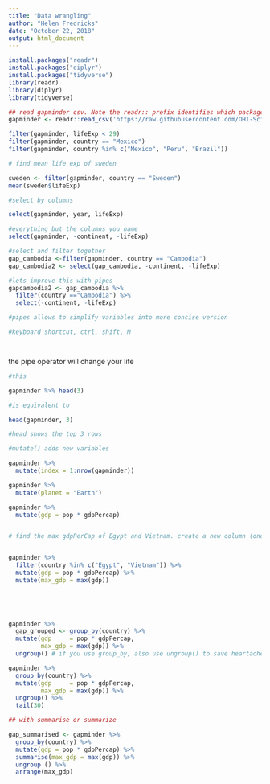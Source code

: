 ```yaml
---
title: "Data wrangling"
author: "Helen Fredricks"
date: "October 22, 2018"
output: html_document
---
```


```r
install.packages("readr")
install.packages("diplyr")
install.packages("tidyverse")
library(readr)
library(diplyr)
library(tidyverse) 


```



```r
## read gapminder csv. Note the readr:: prefix identifies which package it's in
gapminder <- readr::read_csv('https://raw.githubusercontent.com/OHI-Science/data-science-training/master/data/gapminder.csv')
```
```r
filter(gapminder, lifeExp < 29)
filter(gapminder, country == "Mexico")
filter(gapminder, country %in% c("Mexico", "Peru", "Brazil"))

```
```r
# find mean life exp of sweden

sweden <- filter(gapminder, country == "Sweden")
mean(sweden$lifeExp)

```
```r

#select by columns

select(gapminder, year, lifeExp)

#everything but the columns you name
select(gapminder, -continent, -lifeExp)

#select and filter together
gap_cambodia <-filter(gapminder, country == "Cambodia")
gap_cambodia2 <- select(gap_cambodia, -continent, -lifeExp)

#lets improve this with pipes
gapcambodia2 <- gap_cambodia %>% 
  filter(country =="Cambodia") %>% 
  select(-continent, -lifeExp)

#pipes allows to simplify variables into more concise version

#keyboard shortcut, ctrl, shift, M




```
the pipe operator will change your life

```r
#this 

gapminder %>% head(3)

#is equivalent to

head(gapminder, 3)

#head shows the top 3 rows
```
```r
#mutate() adds new variables

gapminder %>% 
  mutate(index = 1:nrow(gapminder))

gapminder %>% 
  mutate(planet = "Earth")

gapminder %>% 
  mutate(gdp = pop * gdpPercap)



```
```r
# find the max gdpPerCap of Egypt and Vietnam. create a new column (one column)


gapminder %>% 
  filter(country %in% c("Egypt", "Vietnam")) %>% 
  mutate(gdp = pop * gdpPercap) %>% 
  mutate(max_gdp = max(gdp))


  
  
```
```r
gapminder %>%
  gap_grouped <- group_by(country) %>%
  mutate(gdp     = pop * gdpPercap,
         max_gdp = max(gdp)) %>%
  ungroup() # if you use group_by, also use ungroup() to save heartache later
```


```r
gapminder %>%
  group_by(country) %>%
  mutate(gdp     = pop * gdpPercap,
         max_gdp = max(gdp)) %>%
  ungroup() %>% 
  tail(30)
```


```r
## with summarise or summarize

gap_summarised <- gapminder %>% 
  group_by(country) %>% 
  mutate(gdp = pop * gdpPercap) %>% 
  summarise(max_gdp = max(gdp)) %>% 
  ungroup () %>% 
  arrange(max_gdp)
  
```

